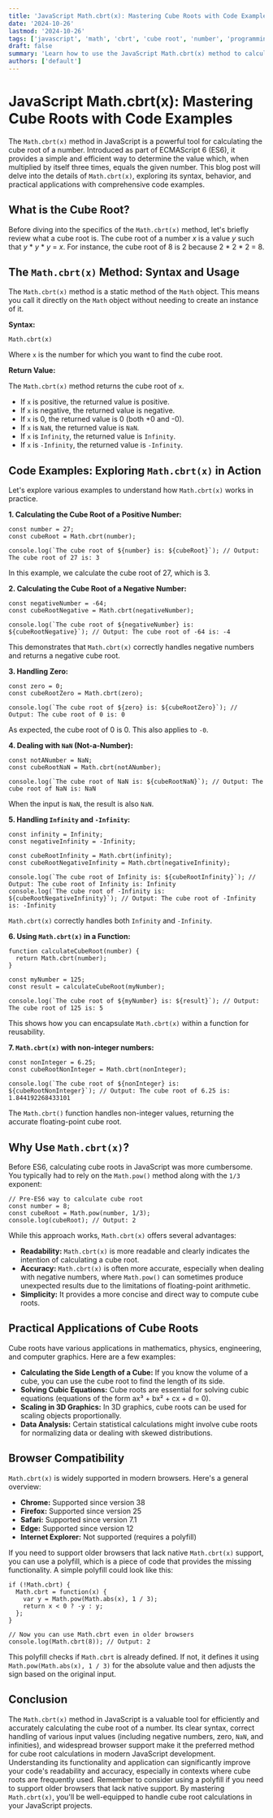 ```yaml
---
title: 'JavaScript Math.cbrt(x): Mastering Cube Roots with Code Examples'
date: '2024-10-26'
lastmod: '2024-10-26'
tags: ['javascript', 'math', 'cbrt', 'cube root', 'number', 'programming', 'web development', 'es6']
draft: false
summary: 'Learn how to use the JavaScript Math.cbrt(x) method to calculate the cube root of a number, with detailed explanations and practical code examples for various scenarios.'
authors: ['default']
---
```


# JavaScript Math.cbrt(x): Mastering Cube Roots with Code Examples

The `Math.cbrt(x)` method in JavaScript is a powerful tool for calculating the cube root of a number. Introduced as part of ECMAScript 6 (ES6), it provides a simple and efficient way to determine the value which, when multiplied by itself three times, equals the given number. This blog post will delve into the details of `Math.cbrt(x)`, exploring its syntax, behavior, and practical applications with comprehensive code examples.

## What is the Cube Root?

Before diving into the specifics of the `Math.cbrt(x)` method, let's briefly review what a cube root is. The cube root of a number _x_ is a value _y_ such that _y_ \* _y_ \* _y_ = _x_. For instance, the cube root of 8 is 2 because 2 \* 2 \* 2 = 8.

## The `Math.cbrt(x)` Method: Syntax and Usage

The `Math.cbrt(x)` method is a static method of the `Math` object. This means you call it directly on the `Math` object without needing to create an instance of it.

**Syntax:**

```plaintext
Math.cbrt(x)
```

Where `x` is the number for which you want to find the cube root.

**Return Value:**

The `Math.cbrt(x)` method returns the cube root of `x`.

- If `x` is positive, the returned value is positive.
- If `x` is negative, the returned value is negative.
- If `x` is 0, the returned value is 0 (both +0 and -0).
- If `x` is `NaN`, the returned value is `NaN`.
- If `x` is `Infinity`, the returned value is `Infinity`.
- If `x` is `-Infinity`, the returned value is `-Infinity`.

## Code Examples: Exploring `Math.cbrt(x)` in Action

Let's explore various examples to understand how `Math.cbrt(x)` works in practice.

**1. Calculating the Cube Root of a Positive Number:**

```plaintext
const number = 27;
const cubeRoot = Math.cbrt(number);

console.log(`The cube root of ${number} is: ${cubeRoot}`); // Output: The cube root of 27 is: 3
```

In this example, we calculate the cube root of 27, which is 3.

**2. Calculating the Cube Root of a Negative Number:**

```plaintext
const negativeNumber = -64;
const cubeRootNegative = Math.cbrt(negativeNumber);

console.log(`The cube root of ${negativeNumber} is: ${cubeRootNegative}`); // Output: The cube root of -64 is: -4
```

This demonstrates that `Math.cbrt(x)` correctly handles negative numbers and returns a negative cube root.

**3. Handling Zero:**

```plaintext
const zero = 0;
const cubeRootZero = Math.cbrt(zero);

console.log(`The cube root of ${zero} is: ${cubeRootZero}`); // Output: The cube root of 0 is: 0
```

As expected, the cube root of 0 is 0. This also applies to `-0`.

**4. Dealing with `NaN` (Not-a-Number):**

```plaintext
const notANumber = NaN;
const cubeRootNaN = Math.cbrt(notANumber);

console.log(`The cube root of NaN is: ${cubeRootNaN}`); // Output: The cube root of NaN is: NaN
```

When the input is `NaN`, the result is also `NaN`.

**5. Handling `Infinity` and `-Infinity`:**

```plaintext
const infinity = Infinity;
const negativeInfinity = -Infinity;

const cubeRootInfinity = Math.cbrt(infinity);
const cubeRootNegativeInfinity = Math.cbrt(negativeInfinity);

console.log(`The cube root of Infinity is: ${cubeRootInfinity}`); // Output: The cube root of Infinity is: Infinity
console.log(`The cube root of -Infinity is: ${cubeRootNegativeInfinity}`); // Output: The cube root of -Infinity is: -Infinity
```

`Math.cbrt(x)` correctly handles both `Infinity` and `-Infinity`.

**6. Using `Math.cbrt(x)` in a Function:**

```plaintext
function calculateCubeRoot(number) {
  return Math.cbrt(number);
}

const myNumber = 125;
const result = calculateCubeRoot(myNumber);

console.log(`The cube root of ${myNumber} is: ${result}`); // Output: The cube root of 125 is: 5
```

This shows how you can encapsulate `Math.cbrt(x)` within a function for reusability.

**7. `Math.cbrt(x)` with non-integer numbers:**

```plaintext
const nonInteger = 6.25;
const cubeRootNonInteger = Math.cbrt(nonInteger);

console.log(`The cube root of ${nonInteger} is: ${cubeRootNonInteger}`); // Output: The cube root of 6.25 is: 1.844192268433101
```

The `Math.cbrt()` function handles non-integer values, returning the accurate floating-point cube root.

## Why Use `Math.cbrt(x)`?

Before ES6, calculating cube roots in JavaScript was more cumbersome. You typically had to rely on the `Math.pow()` method along with the `1/3` exponent:

```plaintext
// Pre-ES6 way to calculate cube root
const number = 8;
const cubeRoot = Math.pow(number, 1/3);
console.log(cubeRoot); // Output: 2
```

While this approach works, `Math.cbrt(x)` offers several advantages:

- **Readability:** `Math.cbrt(x)` is more readable and clearly indicates the intention of calculating a cube root.
- **Accuracy:** `Math.cbrt(x)` is often more accurate, especially when dealing with negative numbers, where `Math.pow()` can sometimes produce unexpected results due to the limitations of floating-point arithmetic.
- **Simplicity:** It provides a more concise and direct way to compute cube roots.

## Practical Applications of Cube Roots

Cube roots have various applications in mathematics, physics, engineering, and computer graphics. Here are a few examples:

- **Calculating the Side Length of a Cube:** If you know the volume of a cube, you can use the cube root to find the length of its side.
- **Solving Cubic Equations:** Cube roots are essential for solving cubic equations (equations of the form ax³ + bx² + cx + d = 0).
- **Scaling in 3D Graphics:** In 3D graphics, cube roots can be used for scaling objects proportionally.
- **Data Analysis:** Certain statistical calculations might involve cube roots for normalizing data or dealing with skewed distributions.

## Browser Compatibility

`Math.cbrt(x)` is widely supported in modern browsers. Here's a general overview:

- **Chrome:** Supported since version 38
- **Firefox:** Supported since version 25
- **Safari:** Supported since version 7.1
- **Edge:** Supported since version 12
- **Internet Explorer:** Not supported (requires a polyfill)

If you need to support older browsers that lack native `Math.cbrt(x)` support, you can use a polyfill, which is a piece of code that provides the missing functionality. A simple polyfill could look like this:

```plaintext
if (!Math.cbrt) {
  Math.cbrt = function(x) {
    var y = Math.pow(Math.abs(x), 1 / 3);
    return x < 0 ? -y : y;
  };
}

// Now you can use Math.cbrt even in older browsers
console.log(Math.cbrt(8)); // Output: 2
```

This polyfill checks if `Math.cbrt` is already defined. If not, it defines it using `Math.pow(Math.abs(x), 1 / 3)` for the absolute value and then adjusts the sign based on the original input.

## Conclusion

The `Math.cbrt(x)` method in JavaScript is a valuable tool for efficiently and accurately calculating the cube root of a number. Its clear syntax, correct handling of various input values (including negative numbers, zero, `NaN`, and infinities), and widespread browser support make it the preferred method for cube root calculations in modern JavaScript development. Understanding its functionality and application can significantly improve your code's readability and accuracy, especially in contexts where cube roots are frequently used. Remember to consider using a polyfill if you need to support older browsers that lack native support. By mastering `Math.cbrt(x)`, you'll be well-equipped to handle cube root calculations in your JavaScript projects.
